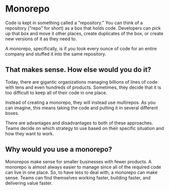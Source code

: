 # Monorepo

Code is kept in something called a "repository." You can think of a repository ("repo" for short) as a box that holds code. Developers can pick up that box and move it other places, create duplicates of the box, or create new versions of it as they need to.

A monorepo, specifically, is if you took every ounce of code for an entire company and stuffed it into the same repository.

## That makes sense. How else would you do it?

Today, there are gigantic organizations managing billions of lines of code with tens and even hundreds of products. Sometimes, they decide that it is too difficult to keep all of their code in one place.

Instead of creating a monorepo, they will instead use multirepos. As you can imagine, this means taking the code and putting it in several different boxes.

There are advantages and disadvantages to both of these approaches. Teams decide on which strategy to use based on their specific situation and how they want to work.

## Why would you use a monorepo?

Monorepos make sense for smaller businesses with fewer products. A monorepo is almost always easier to manage since all of the required code can live in one place. So, to have less to deal with, a monorepo can make sense. Teams can find themselves working faster, building faster, and delivering value faster.
